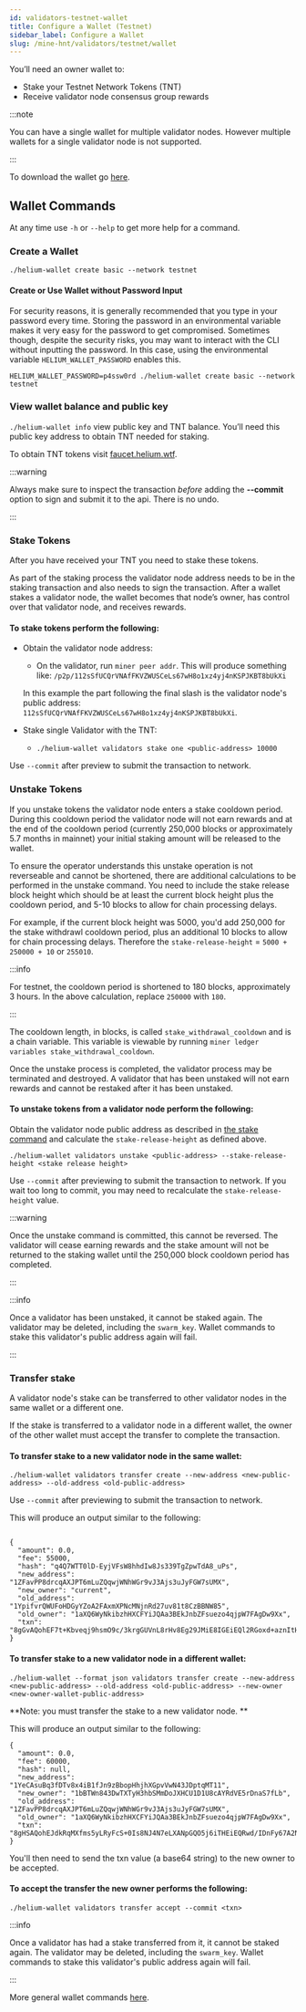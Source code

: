 ```yaml
---
id: validators-testnet-wallet
title: Configure a Wallet (Testnet)
sidebar_label: Configure a Wallet
slug: /mine-hnt/validators/testnet/wallet
---
```



You’ll need an owner wallet to:

- Stake your Testnet Network Tokens (TNT)
- Receive validator node consensus group rewards

:::note

You can have a single wallet for multiple validator nodes. However multiple wallets for a single validator node is not supported.

:::

To download the wallet go [here](https://github.com/helium/helium-wallet-rs).

## Wallet Commands

At any time use `-h` or `--help` to get more help for a command.

### Create a Wallet

`./helium-wallet create basic --network testnet`

#### Create or Use Wallet without Password Input

For security reasons, it is generally recommended that you type in your password every time. Storing the password in an environmental variable makes it very easy for the password to get compromised. Sometimes though, despite the security risks, you may want to interact with the CLI without inputting the password. In this case, using the environmental variable `HELIUM_WALLET_PASSWORD` enables this.

```
HELIUM_WALLET_PASSWORD=p4ssw0rd ./helium-wallet create basic --network testnet
```

### View wallet balance and public key

`./helium-wallet info` view public key and TNT balance. You’ll need this public key address to obtain TNT needed for staking.

To obtain TNT tokens visit [faucet.helium.wtf](https://faucet.helium.wtf/).

:::warning

Always make sure to inspect the transaction _before_ adding the **--commit** option to sign and submit it to the api. There is no undo.

:::

### Stake Tokens

After you have received your TNT you need to stake these tokens.

As part of the staking process the validator node address needs to be in the staking transaction and also needs to sign the transaction. After a wallet stakes a validator node, the wallet becomes that node’s owner, has control over that validator node, and receives rewards.

#### To stake tokens perform the following:

- Obtain the validator node address:

  - On the validator, run `miner peer addr`. This will produce something like: `/p2p/112sSfUCQrVNAfFKVZWUSCeLs67wH8o1xz4yj4nKSPJKBT8bUkXi`

  In this example the part following the final slash is the validator node's public address: `112sSfUCQrVNAfFKVZWUSCeLs67wH8o1xz4yj4nKSPJKBT8bUkXi`.

- Stake single Validator with the TNT:
  - `./helium-wallet validators stake one <public-address> 10000`

Use `--commit` after preview to submit the transaction to network.

### Unstake Tokens

If you unstake tokens the validator node enters a stake cooldown period. During this cooldown period the validator node will not earn rewards and at the end of the cooldown period (currently 250,000 blocks or approximately 5.7 months in mainnet) your initial staking amount will be released to the wallet.

To ensure the operator understands this unstake operation is not reverseable and cannot be shortened, there are additional calculations to be performed in the unstake command. You need to include the stake release block height which should be at least the current block height plus the cooldown period, and 5-10 blocks to allow for chain processing delays.

For example, if the current block height was 5000, you'd add 250,000 for the stake withdrawl cooldown period, plus an additional 10 blocks to allow for chain processing delays. Therefore the `stake-release-height` = `5000 + 250000 + 10` or `255010`.

:::info

For testnet, the cooldown period is shortened to 180 blocks, approximately 3 hours. In the above calculation, replace `250000` with `180`.

:::

The cooldown length, in blocks, is called `stake_withdrawal_cooldown` and is a chain variable. This variable is viewable by running `miner ledger variables stake_withdrawal_cooldown`.

Once the unstake process is completed, the validator process may be terminated and destroyed. A validator that has been unstaked will not earn rewards and cannot be restaked after it has been unstaked.

#### To unstake tokens from a validator node perform the following:

Obtain the validator node public address as described in [the stake command](#stake-tokens) and calculate the `stake-release-height` as defined above.

`./helium-wallet validators unstake <public-address> --stake-release-height <stake release height>`

Use `--commit` after previewing to submit the transaction to network. If you wait too long to commit, you may need to recalculate the `stake-release-height` value.

:::warning

Once the unstake command is committed, this cannot be reversed. The validator will cease earning rewards and the stake amount will not be returned to the staking wallet until the 250,000 block cooldown period has completed.

:::

:::info

Once a validator has been unstaked, it cannot be staked again. The validator may be deleted, including the `swarm_key`. Wallet commands to stake this validator's public address again will fail.

:::

### Transfer stake

A validator node's stake can be transferred to other validator nodes in the same wallet or a different one.

If the stake is transferred to a validator node in a different wallet, the owner of the other wallet must accept the transfer to complete the transaction.

#### To transfer stake to a new validator node in the same wallet:

`./helium-wallet validators transfer create --new-address <new-public-address> --old-address <old-public-address>`

Use `--commit` after previewing to submit the transaction to network.

This will produce an output similar to the following:

```

{
  "amount": 0.0,
  "fee": 55000,
  "hash": "q4Q7WTT0lD-EyjVFsW8hhdIw8Js339TgZpwTdA8_uPs",
  "new_address": "1ZFavPP8drcqAXJPT6mLuZQqwjWNhWGr9vJ3Ajs3uJyFGW7sUMX",
  "new_owner": "current",
  "old_address": "1YpifvrQWUFoHDGyYZoA2FAxmXPNcMNjnRd27uv81t8CzBBNW85",
  "old_owner": "1aXQ6WyNkibzhHXCFYiJQAa3BEkJnbZFsuezo4qjpW7FAgDw9Xx",
  "txn": "8gGvAQohEF7t+Kbveqj9hsmO9c/3krgGUVnL8rHv8Eg29JMiE8IGEiEQl2RGoxd+aznItHIVxL7Qizw0ng3t4tcA2kZA7mPqJMcaIRE+/nQNU16ZXpbzMmszzlSw+AiGAXeKg0q7kx1DdLlY7ypAM4Zz4UOX4tKcg2y079UGPhQ99hi8lSZwAwAUjxNMO9jGk5pGA1wP1BqidFWqtcPrIGuom+mdrOQLdEuBU0rFBDjYrQM="
}

```

#### To transfer stake to a new validator node in a different wallet:

`./helium-wallet --format json validators transfer create --new-address <new-public-address> --old-address <old-public-address> --new-owner <new-owner-wallet-public-address>`

**Note: you must transfer the stake to a new validator node. **

This will produce an output similar to the following:

```
{
  "amount": 0.0,
  "fee": 60000,
  "hash": null,
  "new_address": "1YeCAsuBq3fDTv8x4iB1fJn9zBbopHhjhXGpvVwN43JDptqMT11",
  "new_owner": "1bBTWn843DwTXTyH3hbSMmDoJXHCU1D1U8cAYRdVE5rDnaS7fLb",
  "old_address": "1ZFavPP8drcqAXJPT6mLuZQqwjWNhWGr9vJ3Ajs3uJyFGW7sUMX",
  "old_owner": "1aXQ6WyNkibzhHXCFYiJQAa3BEkJnbZFsuezo4qjpW7FAgDw9Xx",
  "txn": "8gHSAQohEJdkRqMXfms5yLRyFcS+0Is8NJ4N7eLXANpGQO5j6iTHEiEQRwd/IDnFy67A2NbC3IyYvLZUrsAojyJH85aeNi3SLA0aIRE+/nQNU16ZXpbzMmszzlSw+AiGAXeKg0q7kx1DdLlY7yIhEZVpU2QzwJ1SmikaTlSEyKCQ5mCRx/xOIUAsw5MYPIsWKkD3+X75w1+267InX30CD077Y8X3JK31FEg/X1bSpFehIQa6eY/DqfDEfDjLyq6UHpxsfBEE8M0zGs9okipefnAOOODUAw=="
}
```

You'll then need to send the txn value (a base64 string) to the new owner to be accepted.

#### To accept the transfer the new owner performs the following:

`./helium-wallet validators transfer accept --commit <txn>`

:::info

Once a validator has had a stake transferred from it, it cannot be staked again. The validator may be deleted, including the `swarm_key`. Wallet commands to stake this validator's public address again will fail.

:::

More general wallet commands [here](/wallets/cli-wallet).
